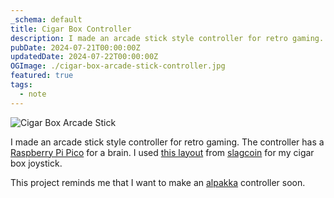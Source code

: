 ```yaml
---
_schema: default
title: Cigar Box Controller
description: I made an arcade stick style controller for retro gaming.
pubDate: 2024-07-21T00:00:00Z
updatedDate: 2024-07-22T00:00:00Z
OGImage: ./cigar-box-arcade-stick-controller.jpg
featured: true
tags:
  - note
---
```

![Cigar Box Arcade Stick](./cigar-box-arcade-stick-controller.jpg)

I made an arcade stick style controller for retro gaming. The controller has a [Raspberry Pi Pico](https://amzn.to/4bNyHks) for a brain. I used [this layout](https://slagcoin.com/joystick/layout/horis36_l.png) from [slagcoin](https://slagcoin.com/joystick/layout.html) for my cigar box joystick.

This project reminds me that I want to make an [alpakka](https://inputlabs.io/alpakka) controller soon.
